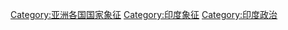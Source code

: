 [[Category:亚洲各国国家象征|Category:亚洲各国国家象征]]
[[Category:印度象征|Category:印度象征]]
[[Category:印度政治|Category:印度政治]]